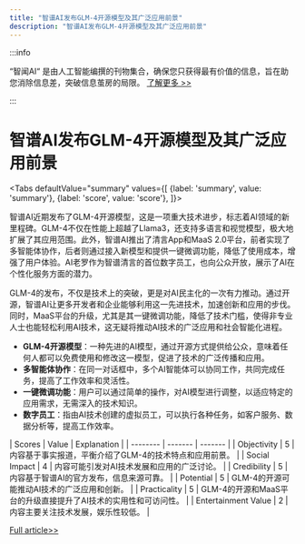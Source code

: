 ```yaml
---
title: "智谱AI发布GLM-4开源模型及其广泛应用前景"
description: "智谱AI发布GLM-4开源模型及其广泛应用前景"
---
```



:::info

“智闻AI“ 是由人工智能编撰的刊物集合，确保您只获得最有价值的信息，旨在助您消除信息差，突破信息茧房的局限。  [了解更多 >>](/)

:::

# 智谱AI发布GLM-4开源模型及其广泛应用前景


<Tabs
	defaultValue="summary"
	values={[
	{label: 'summary', value: 'summary'},
	{label: 'score', value: 'score'},
]}>
<TabItem value="summary">


智谱AI近期发布了GLM-4开源模型，这是一项重大技术进步，标志着AI领域的新里程碑。GLM-4不仅在性能上超越了Llama3，还支持多语言和视觉模型，极大地扩展了其应用范围。此外，智谱AI推出了清言App和MaaS 2.0平台，前者实现了多智能体协作，后者则通过接入新模型和提供一键微调功能，降低了使用成本，增强了用户体验。AI老罗作为智谱清言的首位数字员工，也向公众开放，展示了AI在个性化服务方面的潜力。

GLM-4的发布，不仅是技术上的突破，更是对AI民主化的一次有力推动。通过开源，智谱AI让更多开发者和企业能够利用这一先进技术，加速创新和应用的步伐。同时，MaaS平台的升级，尤其是其一键微调功能，降低了技术门槛，使得非专业人士也能轻松利用AI技术，这无疑将推动AI技术的广泛应用和社会智能化进程。

- **GLM-4开源模型**：一种先进的AI模型，通过开源方式提供给公众，意味着任何人都可以免费使用和修改这一模型，促进了技术的广泛传播和应用。
- **多智能体协作**：在同一对话框中，多个AI智能体可以协同工作，共同完成任务，提高了工作效率和灵活性。
- **一键微调功能**：用户可以通过简单的操作，对AI模型进行调整，以适应特定的应用需求，无需深入的技术知识。
- **数字员工**：指由AI技术创建的虚拟员工，可以执行各种任务，如客户服务、数据分析等，提高工作效率。
</TabItem>
<TabItem value="score">
	| Scores     | Value   | Explanation |
	| -------- | ------- | ------- |
	| Objectivity  | 5    | 内容基于事实报道，平衡介绍了GLM-4的技术特点和应用前景。    |
	| Social Impact | 4     | 内容可能引发对AI技术发展和应用的广泛讨论。    |
	| Credibility    | 5    | 内容基于智谱AI的官方发布，信息来源可靠。    |
	| Potential    | 5    | GLM-4的开源可能推动AI技术的广泛应用和创新。    |
	| Practicality    | 5    | GLM-4的开源和MaaS平台的升级直接提升了AI技术的实用性和可访问性。    |
	| Entertainment Value    | 2    | 内容主要关注技术发展，娱乐性较低。    |
</TabItem>
</Tabs>

[Full article>>](https://readhub.cn/topic/8aBmoCpbaYG)

